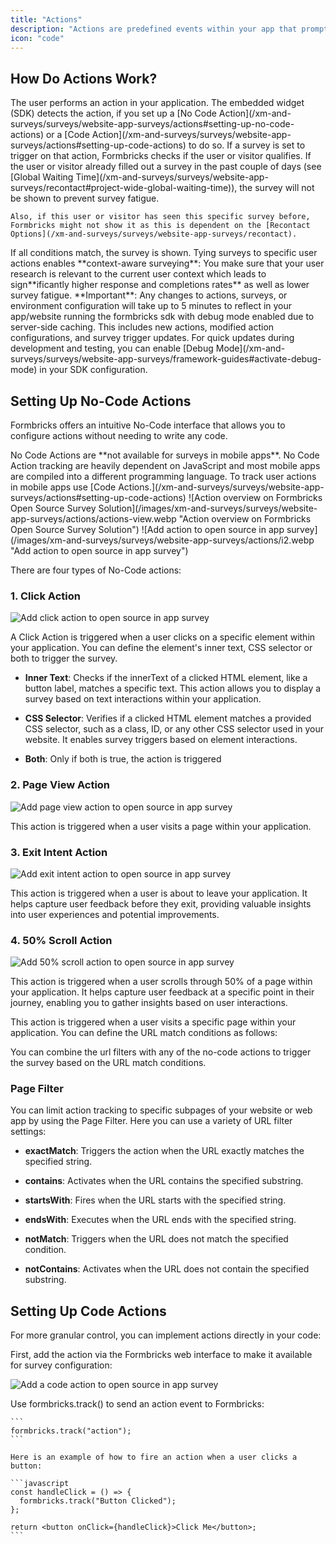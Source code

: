 ```yaml
---
title: "Actions"
description: "Actions are predefined events within your app that prompt Formbricks to display a survey when triggered. These are detected by the Formbricks widget, which then presents the appropriate survey based on your predefined settings."
icon: "code"
---
```


## **How Do Actions Work?**

<Steps>
  <Step title="User performs action">
    The user performs an action in your application.
  </Step>

<Step title="Formbricks widget detects action">
  The embedded widget (SDK) detects the action, if you set up a [No Code
  Action](/xm-and-surveys/surveys/website-app-surveys/actions#setting-up-no-code-actions) or a [Code
  Action](/xm-and-surveys/surveys/website-app-surveys/actions#setting-up-code-actions) to do so.
</Step>

<Step title="Check for survey trigger">
  If a survey is set to trigger on that action, Formbricks checks if the user or visitor qualifies.
</Step>

  <Step title="Check for user or visitor qualification">
    If the user or visitor already filled out a survey in the past couple of days (see [Global Waiting Time](/xm-and-surveys/surveys/website-app-surveys/recontact#project-wide-global-waiting-time)), the survey will not be shown to prevent survey fatigue.

    Also, if this user or visitor has seen this specific survey before, Formbricks might not show it as this is dependent on the [Recontact Options](/xm-and-surveys/surveys/website-app-surveys/recontact).

  </Step>

  <Step title="Show survey">
    If all conditions match, the survey is shown.
  </Step>
</Steps>

<Tip>
  Tying surveys to specific user actions enables **context-aware surveying**: You make sure that your user
  research is relevant to the current user context which leads to sign**ificantly higher response and
  completions rates** as well as lower survey fatigue.
</Tip>

<Note>
  **Important**: Any changes to actions, surveys, or environment configuration will take up to 5 minutes to
  reflect in your app/website running the formbricks sdk with debug mode enabled due to server-side caching.
  This includes new actions, modified action configurations, and survey trigger updates. For quick updates
  during development and testing, you can enable [Debug
  Mode](/xm-and-surveys/surveys/website-app-surveys/framework-guides#activate-debug-mode) in your SDK
  configuration.
</Note>

## **Setting Up No-Code Actions**

Formbricks offers an intuitive No-Code interface that allows you to configure actions without needing to write any code.

<Note>
  No Code Actions are **not available for surveys in mobile apps**. No Code Action tracking are heavily
  dependent on JavaScript and most mobile apps are compiled into a different programming language. To track
  user actions in mobile apps use [Code
  Actions.](/xm-and-surveys/surveys/website-app-surveys/actions#setting-up-code-actions)
</Note>

<Steps>
  <Step title="Visit the Actions tab via the main navigation">
    ![Action overview on Formbricks Open Source Survey Solution](/images/xm-and-surveys/surveys/website-app-surveys/actions/actions-view.webp "Action overview on Formbricks Open Source Survey Solution")
  </Step>

  <Step title="Click on 'Add Action' in the top right corner to see the following:">
    ![Add action to open source in app survey](/images/xm-and-surveys/surveys/website-app-surveys/actions/i2.webp "Add action to open source in app survey")
  </Step>
</Steps>

There are four types of No-Code actions:

### **1. Click Action**

![Add click action to open source in app survey](/images/xm-and-surveys/surveys/website-app-surveys/actions/click-action.webp "Add click action to open source in app survey")

A Click Action is triggered when a user clicks on a specific element within your application. You can define the element's inner text, CSS selector or both to trigger the survey.

- **Inner Text**: Checks if the innerText of a clicked HTML element, like a button label, matches a specific text. This action allows you to display a survey based on text interactions within your application.

- **CSS Selector**: Verifies if a clicked HTML element matches a provided CSS selector, such as a class, ID, or any other CSS selector used in your website. It enables survey triggers based on element interactions.

- **Both**: Only if both is true, the action is triggered

### **2. Page View Action**

![Add page view action to open source in app survey](/images/xm-and-surveys/surveys/website-app-surveys/actions/page-view.webp "Add page view action to open source in app survey")

This action is triggered when a user visits a page within your application.

### **3. Exit Intent Action**

![Add exit intent action to open source in app survey](/images/xm-and-surveys/surveys/website-app-surveys/actions/exit-intent.webp "Add exit intent action to open source in app survey")

This action is triggered when a user is about to leave your application. It helps capture user feedback before they exit, providing valuable insights into user experiences and potential improvements.

### **4. 50% Scroll Action**

![Add 50% scroll action to open source in app survey](/images/xm-and-surveys/surveys/website-app-surveys/actions/scroll.webp "Add 50% scroll action to open source in app survey")

This action is triggered when a user scrolls through 50% of a page within your application. It helps capture user feedback at a specific point in their journey, enabling you to gather insights based on user interactions.

This action is triggered when a user visits a specific page within your application. You can define the URL match conditions as follows:

You can combine the url filters with any of the no-code actions to trigger the survey based on the URL match conditions.

### **Page Filter**

You can limit action tracking to specific subpages of your website or web app by using the Page Filter. Here you can use a variety of URL filter settings:

- **exactMatch**: Triggers the action when the URL exactly matches the specified string.

- **contains**: Activates when the URL contains the specified substring.

- **startsWith**: Fires when the URL starts with the specified string.

- **endsWith**: Executes when the URL ends with the specified string.

- **notMatch**: Triggers when the URL does not match the specified condition.

- **notContains**: Activates when the URL does not contain the specified substring.

## **Setting Up Code Actions**

For more granular control, you can implement actions directly in your code:

<Steps>
  <Step title="Configure action in Formbricks">
    First, add the action via the Formbricks web interface to make it available for survey configuration:

![Add a code action to open source in app survey](/images/xm-and-surveys/surveys/website-app-surveys/actions/code-action.webp "Add a code action to open source in app survey")

  </Step>

  <Step title="Add action tracking to your code">
    Use formbricks.track() to send an action event to Formbricks:

    ```
    formbricks.track("action");
    ```

    Here is an example of how to fire an action when a user clicks a button:

    ```javascript
    const handleClick = () => {
      formbricks.track("Button Clicked");
    };

    return <button onClick={handleClick}>Click Me</button>;
    ```

  </Step>
</Steps>
